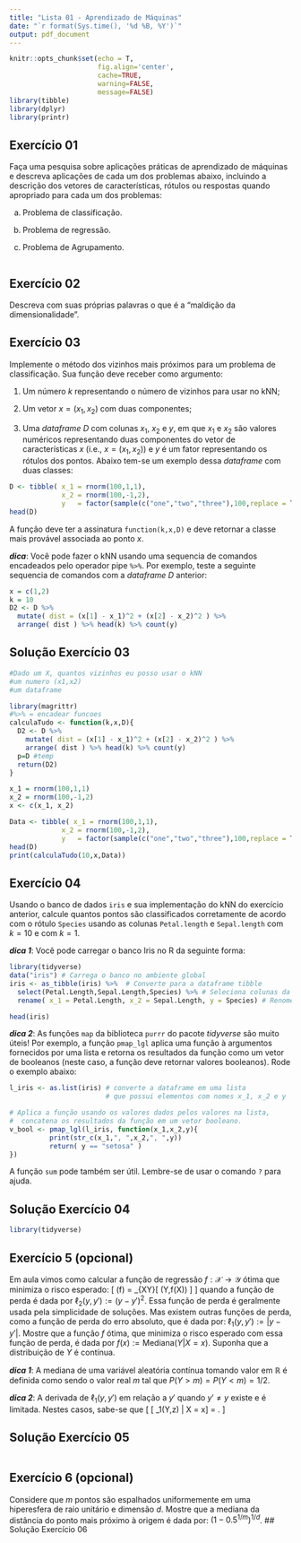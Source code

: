 ```yaml
---
title: "Lista 01 - Aprendizado de Máquinas"
date: "`r format(Sys.time(), '%d %B, %Y')`"
output: pdf_document
---
```


```r
knitr::opts_chunk$set(echo = T,
                      fig.align='center',
                      cache=TRUE,
                      warning=FALSE,
                      message=FALSE)
library(tibble)
library(dplyr)
library(printr)
```

## Exercício 01

Faça uma pesquisa sobre aplicações práticas de aprendizado de máquinas e 
descreva aplicações de cada um dos problemas abaixo, incluindo a descrição
dos vetores de características, rótulos ou respostas quando apropriado para
cada um dos problemas:

a) Problema de classificação.

b) Problema de regressão.

c) Problema de Agrupamento.
```latex

```

## Exercício 02

Descreva com suas próprias palavras o que é a "maldição da dimensionalidade".

## Exercício 03

Implemente o método dos vizinhos mais próximos para um problema de
classificação. Sua função deve receber como argumento:

1) Um número $k$ representando o número de vizinhos para usar no kNN;

1) Um vetor $x = (x_1,x_2)$ com duas componentes;

2) Uma *dataframe* $D$ com colunas $x_1$, $x_2$ e $y$, em que $x_1$ e $x_2$ são 
valores numéricos representando duas componentes do vetor de características $x$
(i.e., $x = (x_1,x_2)$) e $y$ é um fator representando os rótulos dos pontos.
Abaixo tem-se um exemplo dessa *dataframe* com duas classes:
```r
D <- tibble( x_1 = rnorm(100,1,1),
             x_2 = rnorm(100,-1,2),
             y   = factor(sample(c("one","two","three"),100,replace = T)))
head(D)
```

A função deve ter a assinatura `function(k,x,D)` e deve 
retornar a classe mais provável associada ao ponto $x$.

***dica***: Você pode fazer o kNN usando uma sequencia de comandos encadeados
pelo operador pipe `%>%`. Por exemplo, teste a seguinte sequencia de 
comandos com a *dataframe* $D$ anterior:
```r
x = c(1,2)
k = 10
D2 <- D %>%
  mutate( dist = (x[1] - x_1)^2 + (x[2] - x_2)^2 ) %>%
  arrange( dist ) %>% head(k) %>% count(y)
```

## Solução Exercício 03
```r
#Dado um X, quantos vizinhos eu posso usar o kNN
#um numero (x1,x2)
#um dataframe

library(magrittr)
#%>% = encadear funcoes
calculaTudo <- function(k,x,D){
  D2 <- D %>%
    mutate( dist = (x[1] - x_1)^2 + (x[2] - x_2)^2 ) %>%
    arrange( dist ) %>% head(k) %>% count(y)
  p=D #temp
  return(D2)
}

x_1 = rnorm(100,1,1)
x_2 = rnorm(100,-1,2)
x <- c(x_1, x_2)

Data <- tibble( x_1 = rnorm(100,1,1),
             x_2 = rnorm(100,-1,2),
             y   = factor(sample(c("one","two","three"),100,replace = T)))
head(D)
print(calculaTudo(10,x,Data))
```

## Exercício 04

Usando o banco de dados `iris` e sua implementação do kNN do exercício anterior,
calcule quantos pontos são classificados corretamente
de acordo com o rótulo `Species` usando
as colunas `Petal.length` e `Sepal.length` com $k = 10$ e com $k = 1$. 

***dica 1***: Você pode carregar o banco Iris no R da seguinte forma:
```r
library(tidyverse)
data("iris") # Carrega o banco no ambiente global
iris <- as_tibble(iris) %>%  # Converte para a dataframe tibble
  select(Petal.Length,Sepal.Length,Species) %>% # Seleciona colunas da dataframe
  rename( x_1 = Petal.Length, x_2 = Sepal.Length, y = Species) # Renomeia as colunas

head(iris)
```

***dica 2***: As funções `map` da biblioteca `purrr` do pacote *tidyverse* são muito
úteis! Por exemplo, a função `pmap_lgl` aplica uma função à argumentos fornecidos
por uma lista e retorna os resultados da função como um vetor de booleanos 
(neste caso, a função deve retornar valores booleanos). Rode o exemplo 
abaixo:
```r
l_iris <- as.list(iris) # converte a dataframe em uma lista
                        # que possui elementos com nomes x_1, x_2 e y

# Aplica a função usando os valores dados pelos valores na lista,
#  concatena os resultados da função em um vetor booleano.
v_bool <- pmap_lgl(l_iris, function(x_1,x_2,y){
          print(str_c(x_1,", ",x_2,", ",y))
          return( y == "setosa" )
})
```
A função `sum` pode também ser útil. Lembre-se de usar o comando `?` para ajuda.

## Solução Exercício 04
```r
library(tidyverse)


```

## Exercício 5 (opcional)

Em aula vimos como calcular a função de regressão $f:\mathcal{X}\rightarrow
\mathcal{Y}$ ótima que minimiza o risco esperado:
\[
  \mathcal{R}(f) = \mathbb{E}_{XY}[ \ell(Y,f(X)) ]
\]
quando a função de perda é dada por $\ell_2(y,y') := (y-y')^2$. Essa função de 
perda é geralmente usada pela simplicidade de soluções. Mas existem outras
funções de perda, como a função de perda do erro absoluto, que é dada por:
$\ell_1(y,y') := |y-y'|$. Mostre que a função $f$ ótima, que minimiza o 
risco esperado com essa função de perda, é dada por 
$f(x):= \mbox{Mediana}(Y| X= x)$. Suponha que a distribuição de $Y$ é
contínua.

***dica 1***: A mediana de uma variável aleatória contínua tomando valor
em $\mathbb{R}$ é definida como sendo o valor real $m$ tal que $P( Y > m) = P(Y < m) = 1/2$.

***dica 2***: A derivada de $\ell_1(y,y')$ em relação a $y'$ quando $y' \neq y$
existe e é limitada. Nestes casos, sabe-se que
\[
  \frac{\partial}{\partial z}\mathbb{E}[ \ell_1(Y,z) | X = x] = 
  \mathbb{E}\Big[ \frac{\partial}{\partial z} \ell_1(Y,z) \Big| X = x\Big].
\]

## Solução Exercício 05
```r

```


## Exercício 6 (opcional)

Considere que $m$ pontos são espalhados uniformemente em uma hiperesfera de raio unitário e dimensão $d$.
Mostre que a mediana da distância do ponto mais próximo à origem é dada por: $(1-0.5^{1/m})^{1/d}$.
## Solução Exercício 06
```r

```

